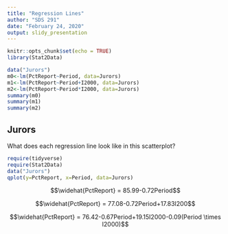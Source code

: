 ```yaml
---
title: "Regression Lines"
author: "SDS 291"
date: "February 24, 2020"
output: slidy_presentation
---
```


```r
knitr::opts_chunk$set(echo = TRUE)
library(Stat2Data)

```


```r
data("Jurors")
m0<-lm(PctReport~Period, data=Jurors)
m1<-lm(PctReport~Period+I2000, data=Jurors)
m2<-lm(PctReport~Period*I2000, data=Jurors)
summary(m0)
summary(m1)
summary(m2)
```

## Jurors

What does each regression line look like in this scatterplot?

```r
require(tidyverse)
require(Stat2Data)
data("Jurors")
qplot(y=PctReport, x=Period, data=Jurors)
```

$$\widehat{PctReport} = 85.99-0.72Period$$

$$\widehat{PctReport} = 77.08-0.72Period+17.83I200$$

$$\widehat{PctReport} = 76.42-0.67Period+19.15I2000-0.09(Period \times I2000)$$
